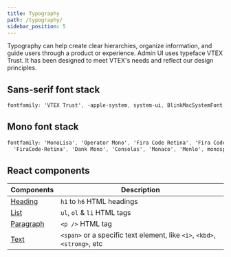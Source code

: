 ```yaml
---
title: Typography
path: /typography/
sidebar_position: 5
---
```



Typography can help create clear hierarchies, organize information, and guide users through a product or experience. Admin UI uses typeface VTEX Trust. It has been designed to meet VTEX's needs and reflect our design principles.

<Typeface />

## Sans-serif font stack

```css isStatic
fontfamily: 'VTEX Trust', -apple-system, system-ui, BlinkMacSystemFont, sans-serif;
```

## Mono font stack

```css isStatic
fontfamily: 'MonoLisa', 'Operator Mono', 'Fira Code Retina', 'Fira Code',
  'FiraCode-Retina', 'Dank Mono', 'Consolas', 'Monaco', 'Menlo', monospace;
```

## React components

| Components                          | Description                                                               |
| ----------------------------------- | ------------------------------------------------------------------------- |
| [Heading](/components/heading/)     | `h1` to `h6` HTML headings                                                |
| [List](/components/list/)           | `ul`, `ol` & `li` HTML tags                                               |
| [Paragraph](/components/paragraph/) | `<p />` HTML tag                                                          |
| [Text](/components/text/)           | `<span>` or a specific text element, like `<i>`, `<kbd>`, `<strong>`, etc |
